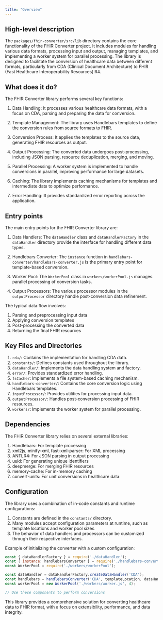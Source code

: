 ```yaml
---
title: "Overview"
---
```


## High-level description
The `packages/fhir-converter/src/lib` directory contains the core functionality of the FHIR Converter project. It includes modules for handling various data formats, processing input and output, managing templates, and implementing a worker system for parallel processing. The library is designed to facilitate the conversion of healthcare data between different formats, particularly from CDA (Clinical Document Architecture) to FHIR (Fast Healthcare Interoperability Resources) R4.

## What does it do?
The FHIR Converter library performs several key functions:

1. Data Handling: It processes various healthcare data formats, with a focus on CDA, parsing and preparing the data for conversion.

2. Template Management: The library uses Handlebars templates to define the conversion rules from source formats to FHIR.

3. Conversion Process: It applies the templates to the source data, generating FHIR resources as output.

4. Output Processing: The converted data undergoes post-processing, including JSON parsing, resource deduplication, merging, and moving.

5. Parallel Processing: A worker system is implemented to handle conversions in parallel, improving performance for large datasets.

6. Caching: The library implements caching mechanisms for templates and intermediate data to optimize performance.

7. Error Handling: It provides standardized error reporting across the application.

## Entry points
The main entry points for the FHIR Converter library are:

1. Data Handlers: The `dataHandler` class and `dataHandlerFactory` in the `dataHandler` directory provide the interface for handling different data types.

2. Handlebars Converter: The `instance` function in `handlebars-converter/handlebars-converter.js` is the primary entry point for template-based conversion.

3. Worker Pool: The `WorkerPool` class in `workers/workerPool.js` manages parallel processing of conversion tasks.

4. Output Processors: The various processor modules in the `outputProcessor` directory handle post-conversion data refinement.

The typical data flow involves:
1. Parsing and preprocessing input data
2. Applying conversion templates
3. Post-processing the converted data
4. Returning the final FHIR resources

## Key Files and Directories

1. `cda/`: Contains the implementation for handling CDA data.
2. `constants/`: Defines constants used throughout the library.
3. `dataHandler/`: Implements the data handling system and factory.
4. `error/`: Provides standardized error handling.
5. `fsCache/`: Implements a file system-based caching mechanism.
6. `handlebars-converter/`: Contains the core conversion logic using Handlebars templates.
7. `inputProcessor/`: Provides utilities for processing input data.
8. `outputProcessor/`: Handles post-conversion processing of FHIR resources.
9. `workers/`: Implements the worker system for parallel processing.

## Dependencies
The FHIR Converter library relies on several external libraries:

1. Handlebars: For template processing
2. xml2js, minify-xml, fast-xml-parser: For XML processing
3. ANTLR4: For JSON parsing in output processing
4. uuid: For generating unique identifiers
5. deepmerge: For merging FHIR resources
6. memory-cache: For in-memory caching
7. convert-units: For unit conversions in healthcare data

## Configuration
The library uses a combination of in-code constants and runtime configurations:

1. Constants are defined in the `constants/` directory.
2. Many modules accept configuration parameters at runtime, such as template locations and worker pool sizes.
3. The behavior of data handlers and processors can be customized through their respective interfaces.

Example of initializing the converter with a custom configuration:

```javascript
const { dataHandlerFactory } = require('./dataHandler');
const { instance: handlebarsConverter } = require('./handlebars-converter');
const WorkerPool = require('./workers/workerPool');

const dataHandler = dataHandlerFactory.createDataHandler('CDA');
const handlebars = handlebarsConverter('CDA', templateLocation, dataHandler);
const workerPool = new WorkerPool('./workers/worker.js', 4);

// Use these components to perform conversions
```

This library provides a comprehensive solution for converting healthcare data to FHIR format, with a focus on extensibility, performance, and data integrity.